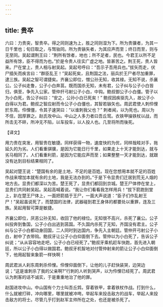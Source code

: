 ```yaml
---
---
---
```

title: 贵卒
---



六曰：力贵突，智贵卒。得之同则速为上，胜之同则湿为下。所为贵骥者，为其一日千里也；旬日取之，与驽骀同。所为贵镞矢者，为其应声而至；终日而至，则与无至同。吴起谓荆王曰：“荆所有馀者，地也；所不足者，民也。今君王以所不足益所有馀，臣不得而为也。”於是令贵人往实广虚之地。皆甚苦之。荆王死，贵人皆来。尸在堂上，贵人相与射吴起。吴起号呼曰：“吾示子吾用兵也。”拔矢而走，伏尸插矢而疾言曰：“群臣乱王！”吴起死矣，且荆国之法，丽兵於王尸者尽加重罪，逮三族。吴起之智可谓捷矣。齐襄公即位，憎公孙无知，收其禄。无知不说，杀襄公。公子纠走鲁，公子小白奔莒。既而国杀无知，未有君，公子纠与公子小白皆归，俱至，争先入公家。管仲扞弓射公子小白，中钩。鲍叔御公子小白僵。管子以为小白死，告公子纠曰：“安之，公孙小白已死矣！” 鲍叔因疾驱先入，故公子小白得以为君。鲍叔之智应射而令公子小白僵也，其智若镞矢也。周武君使人刺伶悝於东周。伶悝僵，令其子速哭曰：“以谁刺我父也？” 刺者闻，以为死也。周以为不信，因厚罪之。赵氏攻中山。中山之人多力者曰吾丘窎。衣铁甲操铁杖以战，而所击无不碎，所冲无不陷，以车投车，以人投人也。几至将所而後死。

【译文】

用力贵在突发，用智贵在敏捷。同样获得一物，速度快的为优，同样哉畦对手，拖延久的为劣。人们看重骐骥，是因为它能日行千里，如果走上十天才能到达，就与劣马相同了。人们看重利箭，是因为它能应声而至；如果整整一天才能到达，就跟没有达到目标结果相同了。

吴起对楚王说：“楚国有余的是土地，不足的是百姓。现在您想用本就不足的百姓作战来增加本就有余的土地，我是无法办到的。”于是下令显贵们迁居到荒无人烟的地方去。显贵们都深以为苦。楚王死了，显贵们都回到京城。楚王尸体停在堂上，显贵们共同射吴起。吴起高喊着说。“我让你们看看我怎样用兵！”拔下箭跑到堂上，趴在楚王尸体上，一面把箭插于王尸，一面大声说道：“臣子们作乱射王尸！”吴起虽说死了，而楚国的法律，武器碰到君王身体的都要处以重罪，连及三族。吴起用智可算是敏捷。

齐襄公即位，厌恶公孙无知，收回了他的禄位。无知很不高兴，杀死了襄公。公子纠投奔到鲁国，公子小白出逃到莒国。不久国内杀死了无知，齐国没有君主。公子纠与公子小白都动身回国，二人同时到达国内，争先入主朝廷。管仲开弓射公子小白，射中了衣带钩。鲍叔牙让公子小白仰面倒下去。管仲以为小白死了，告诉公子纠说；“从从容容地走吧，公子小白已经死了。”鲍叔牙乘机赶车快跑，首先进入朝廷，所以公子小白得以做国君。鲍叔牙机智地对付管仲射来的箭让公子小白仰面倒下，他用起智来象箭一样快啊！

周武君派人刹东周刺杀伶悝。伶悝仰面倒下，让他的儿子赶快装哭，边哭边说；“这是谁刺杀了我的父亲啊?”行刺的人听到哭声，以为伶悝已经死了。周武君认为刺客的话不诚实，于是重重地治了他的罪。

赵国进攻中山。中山国有个力士叫吾丘鸩，穿着铁甲，拿着铁杖作战。打到什么，什么就被打碎，冲向哪里，哪里就被冲垮。举起车来投击敌方的战车，举起人来投击敌方的将士。尽管几乎打到赵军主帅所在之处，也还是被杀死了。